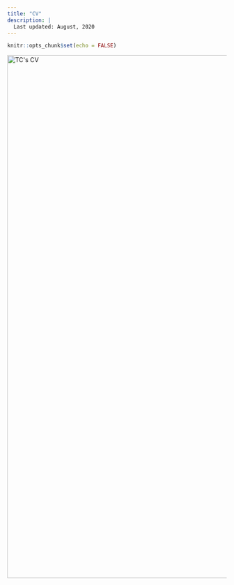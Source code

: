 ```yaml
---
title: "CV"
description: |
  Last updated: August, 2020
---
```


```r
knitr::opts_chunk$set(echo = FALSE)
```

<img src="Curriculum vitae_Chen_2020Aug.pdf" alt="TC's CV"  width="1000" height="1200">

